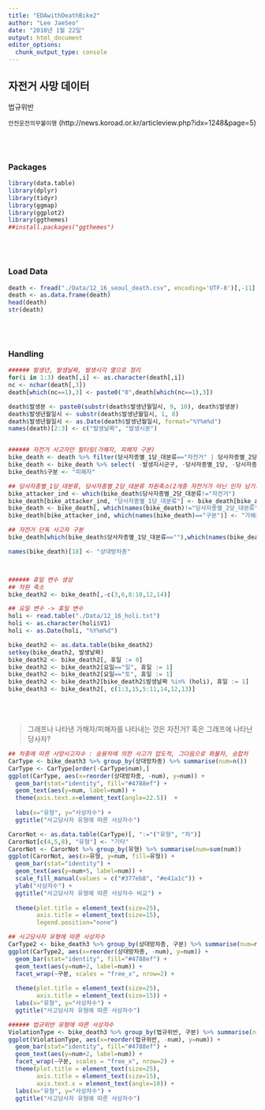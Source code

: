 ```yaml
---
title: "EDAwithDeathBike2"
author: "Lee JaeSeo"
date: "2018년 1월 22일"
output: html_document
editor_options: 
  chunk_output_type: console
---
```


## 자전거 사망 데이터

법규위반 

`안전운전의무불이행` (http://news.koroad.or.kr/articleview.php?idx=1248&page=5)

<br>
<br>

### Packages
```r
library(data.table)
library(dplyr)
library(tidyr)
library(ggmap)
library(ggplot2)
library(ggthemes)
##install.packages("ggthemes")
```

<br>
<br>

### Load Data
```r
death <- fread("./Data/12_16_seoul_death.csv", encoding='UTF-8')[,-11]
death <- as.data.frame(death)
head(death)
str(death)
```

<br>
<br>


### Handling
```r
###### 발생년, 발생날짜, 발생시각 열으로 정리
for(i in 1:3) death[,i] <- as.character(death[,i])
nc <- nchar(death[,3])
death[which(nc==1),3] <- paste0("0",death[which(nc==1),3])

death$발생분 <- paste0(substr(death$발생년월일시, 9, 10), death$발생분)
death$발생년월일시 <- substr(death$발생년월일시, 1, 8)
death$발생년월일시 <- as.Date(death$발생년월일시, format="%Y%m%d")
names(death)[2:3] <- c("발생날짜", "발생시분")


###### 자전거 사고자만 필터링(가해자, 피해자 구분)
bike_death <- death %>% filter(당사자종별_1당_대분류=="자전거" | 당사자종별_2당_대분류=="자전거")
bike_death <- bike_death %>% select( -발생지시군구, -당사자종별_1당, -당사자종별_2당, -발생위치X_UTMK, -발생위치Y_UTMK )
bike_death$구분 <- "피해자"

## 당사자종별_1당_대분류, 당사자종별_2당_대분류 차원축소(2개중 자전거가 아닌 인자 남기기)
bike_attacker_ind <- which(bike_death$당사자종별_2당_대분류!="자전거")
bike_death[bike_attacker_ind, "당사자종별_1당_대분류"] <- bike_death[bike_attacker_ind, "당사자종별_2당_대분류"]
bike_death <- bike_death[, which(names(bike_death)!="당사자종별_2당_대분류")]
bike_death[bike_attacker_ind, which(names(bike_death)=="구분")] <- "가해자"

## 자전거 단독 사고자 구분
bike_death[which(bike_death$당사자종별_1당_대분류==""),which(names(bike_death) == "당사자종별_1당_대분류")] <- "단독"

names(bike_death)[18] <- "상대방차종"



###### 휴일 변수 생성
## 차원 축소
bike_death2 <- bike_death[,-c(3,6,8:10,12,14)]

## 요일 변수 -> 휴일 변수
holi <- read.table("./Data/12_16_holi.txt")
holi <- as.character(holi$V1)
holi <- as.Date(holi, "%Y%m%d")

bike_death2 <- as.data.table(bike_death2)
setkey(bike_death2, 발생날짜)
bike_death2 <- bike_death2[, 휴일 := 0]
bike_death2 <- bike_death2[요일=="일", 휴일 := 1]
bike_death2 <- bike_death2[요일=="토", 휴일 := 1]
bike_death2 <- bike_death2[bike_death2$발생날짜 %in% (holi), 휴일 := 1]
bike_death3 <- bike_death2[, c(1:3,15,5:11,14,12,13)]
```

<br>
<br>

> 그래프나 나타낸 가해자/피해자를 나타내는 것은 자전거? 혹은 그래프에 나타난 당사자?

```r
## 차종에 따른 사망사고자수 : 승용차에 의한 사고가 압도적, 그다음으로 화물차, 승합차
CarType <- bike_death3 %>% group_by(상대방차종) %>% summarise(num=n())
CarType <- CarType[order(-CarType$num),]
ggplot(CarType, aes(x=reorder(상대방차종, -num), y=num)) +
  geom_bar(stat="identity", fill="#4788ef") +
  geom_text(aes(y=num, label=num)) +
  theme(axis.text.x=element_text(angle=22.5))  +
  
  labs(x="유형", y="사상자수") +
  ggtitle("사고당사자 유형에 따른 사상자수")

CarorNot <- as.data.table(CarType)[, ":="("유형", "차")]
CarorNot[c(4,5,8), "유형"] <- "기타"
CarorNot <- CarorNot %>% group_by(유형) %>% summarise(num=sum(num))
ggplot(CarorNot, aes(x=유형, y=num, fill=유형)) +
  geom_bar(stat="identity") +
  geom_text(aes(y=num+5, label=num)) +
  scale_fill_manual(values = c("#377eb8", "#e41a1c")) +
  ylab("사상자수") +
  ggtitle("사고당사자 유형에 따른 사상자수 비교") +
  
  theme(plot.title = element_text(size=25),
        axis.title = element_text(size=15),
        legend.position="none")

## 사고당사자 유형에 따른 사상자수
CarType2 <- bike_death3 %>% group_by(상대방차종, 구분) %>% summarise(num=n()) %>% arrange(구분, -num)
ggplot(CarType2, aes(x=reorder(상대방차종, -num), y=num)) +
  geom_bar(stat="identity", fill="#4788ef") +
  geom_text(aes(y=num+2, label=num)) +
  facet_wrap(~구분, scales = "free_x", nrow=2) +
  
  theme(plot.title = element_text(size=25),
        axis.title = element_text(size=15)) +
  labs(x="유형", y="사상자수") +
  ggtitle("사고당사자 유형에 따른 사상자수")

###### 법규위반 유형에 따른 사상자수
ViolationType <- bike_death3 %>% group_by(법규위반, 구분) %>% summarise(num=sum(사상자수)) %>% arrange(구분, -num)
ggplot(ViolationType, aes(x=reorder(법규위반, -num), y=num)) +
  geom_bar(stat="identity", fill="#4788ef") +
  geom_text(aes(y=num+2, label=num)) +
  facet_wrap(~구분, scales = "free_x", nrow=2) +
  theme(plot.title = element_text(size=25),
        axis.title = element_text(size=15),
        axis.text.x = element_text(angle=10)) +
  labs(x="유형", y="사상자수") +
  ggtitle("사고당사자 유형에 따른 사상자수")
```






